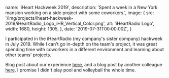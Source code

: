   name: 'iHeart Hackweek 2019',
  description: 'Spent a week in a New York mansion working on a side project with some coworkers.',
  image: {
    src: '/img/projects/iheart-hackweek-2019/iHeartRadio_Logo_iHR_Vertical_Color.png',
    alt: 'iHeartRadio Logo',
    width: 1680,
    height: 1305,
  },
  date: '2019-07-31T00:00:00Z',
}

I participated in the iHeartRadio (my company's sister company) hackweek in July 2019. While I can't go in-depth on the team's project, it was great spending time with coworkers in a different environment and learning about other teams' projects.

Blog post about our experience [here](https://www.jelli.com/launchpad/why-is-everyone-talking-about-hackathons/), and a blog post by another colleague [here](https://tech.iheart.com/iheartradio-summer-hackweek-2019-d1e6b37bb692). I promise I didn't play pool and volleyball the whole time.
